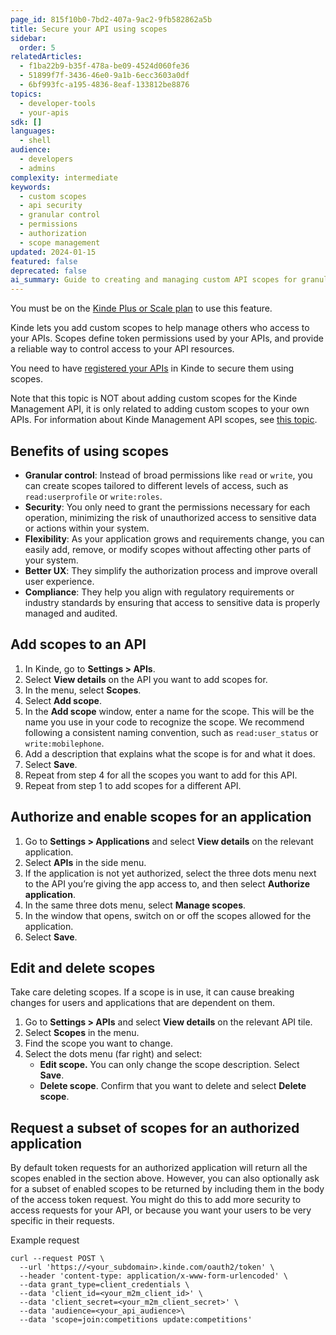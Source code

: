 ```yaml
---
page_id: 815f10b0-7bd2-407a-9ac2-9fb582862a5b
title: Secure your API using scopes
sidebar:
  order: 5
relatedArticles:
  - f1ba22b9-b35f-478a-be09-4524d060fe36
  - 51899f7f-3436-46e0-9a1b-6ecc3603a0df
  - 6bf993fc-a195-4836-8eaf-133812be8876
topics:
  - developer-tools
  - your-apis
sdk: []
languages:
  - shell
audience:
  - developers
  - admins
complexity: intermediate
keywords:
  - custom scopes
  - api security
  - granular control
  - permissions
  - authorization
  - scope management
updated: 2024-01-15
featured: false
deprecated: false
ai_summary: Guide to creating and managing custom API scopes for granular access control and enhanced security
---
```


<Aside type="upgrade">

You must be on the [Kinde Plus or Scale plan](https://kinde.com/pricing/) to use this feature.

</Aside>

Kinde lets you add custom scopes to help manage others who access to your APIs. Scopes define token permissions used by your APIs, and provide a reliable way to control access to your API resources.

You need to have [registered your APIs](/developer-tools/your-apis/register-manage-apis/) in Kinde to secure them using scopes.

<Aside>

Note that this topic is NOT about adding custom scopes for the Kinde Management API, it is only related to adding custom scopes to your own APIs. For information about Kinde Management API scopes, see [this topic](/developer-tools/kinde-api/connect-to-kinde-api/).

</Aside>

## Benefits of using scopes

- **Granular control**: Instead of broad permissions like `read` or `write`, you can create scopes tailored to different levels of access, such as `read:userprofile` or `write:roles`.
- **Security**: You only need to grant the permissions necessary for each operation, minimizing the risk of unauthorized access to sensitive data or actions within your system.
- **Flexibility**: As your application grows and requirements change, you can easily add, remove, or modify scopes without affecting other parts of your system.
- **Better UX**: They simplify the authorization process and improve overall user experience.
- **Compliance**: They help you align with regulatory requirements or industry standards by ensuring that access to sensitive data is properly managed and audited.

## Add scopes to an API

1. In Kinde, go to **Settings > APIs**.
2. Select **View details** on the API you want to add scopes for.
3. In the menu, select **Scopes**.
4. Select **Add scope**.
5. In the **Add scope** window, enter a name for the scope. This will be the name you use in your code to recognize the scope. We recommend following a consistent naming convention, such as `read:user_status` or `write:mobilephone`.
6. Add a description that explains what the scope is for and what it does.
7. Select **Save**.
8. Repeat from step 4 for all the scopes you want to add for this API.
9. Repeat from step 1 to add scopes for a different API.

## Authorize and enable scopes for an application

1. Go to **Settings > Applications** and select **View details** on the relevant application.
2. Select **APIs** in the side menu.
3. If the application is not yet authorized, select the three dots menu next to the API you’re giving the app access to, and then select **Authorize application**.
4. In the same three dots menu, select **Manage scopes**.
5. In the window that opens, switch on or off the scopes allowed for the application.
6. Select **Save**.

## Edit and delete scopes

<Aside type="warning">

Take care deleting scopes. If a scope is in use, it can cause breaking changes for users and applications that are dependent on them.

</Aside>

1. Go to **Settings > APIs** and select **View details** on the relevant API tile.
2. Select **Scopes** in the menu.
3. Find the scope you want to change.
4. Select the dots menu (far right) and select:
   - **Edit scope.** You can only change the scope description. Select **Save**.
   - **Delete scope**. Confirm that you want to delete and select **Delete scope**.

## Request a subset of scopes for an authorized application

By default token requests for an authorized application will return all the scopes enabled in the section above. However, you can also optionally ask for a subset of enabled scopes to be returned by including them in the body of the access token request. You might do this to add more security to access requests for your API, or because you want your users to be very specific in their requests.

Example request

```
curl --request POST \
  --url 'https://<your_subdomain>.kinde.com/oauth2/token' \
  --header 'content-type: application/x-www-form-urlencoded' \
  --data grant_type=client_credentials \
  --data 'client_id=<your_m2m_client_id>' \
  --data 'client_secret=<your_m2m_client_secret>' \
  --data 'audience=<your_api_audience>\
  --data 'scope=join:competitions update:competitions'
```
